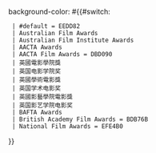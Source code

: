 background-color: #{{#switch:{{{1}}}
  | #default = EEDD82
  | Australian Film Awards
  | Australian Film Institute Awards
  | AACTA Awards
  | AACTA Film Awards = DBD090
  | 英國電影學院獎
  | 英国电影学院奖
  | 英國學術電影獎
  | 英国学术电影奖
  | 英國影藝學院電影獎
  | 英国影艺学院电影奖
  | BAFTA Awards
  | British Academy Film Awards = BDB76B
  | National Film Awards = EFE4B0
}}<noinclude>
{{documentation}}
</noinclude>